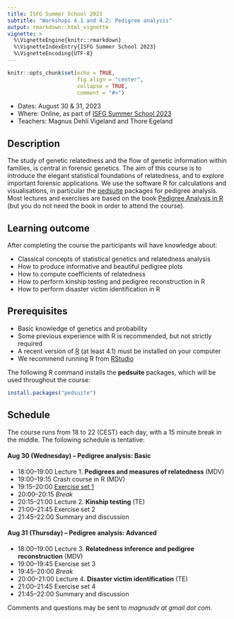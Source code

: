 ```yaml
---
title: ISFG Summer School 2023
subtitle: "Workshops 4.1 and 4.2: Pedigree analysis"
output: rmarkdown::html_vignette
vignette: >
  %\VignetteEngine{knitr::rmarkdown}
  %\VignetteIndexEntry{ISFG Summer School 2023}
  %\VignetteEncoding{UTF-8}
---
```


```r
knitr::opts_chunk$set(echo = TRUE, 
                      fig.align = "center",
                      collapse = TRUE,
                      comment = "#>")
```

* Dates: August 30 & 31, 2023
* Where: Online, as part of [ISFG Summer School 2023](https://isfgsummerschool.idloom.events/isfg-summer-school-virtual-edition-2023)
* Teachers: Magnus Dehli Vigeland and Thore Egeland

## Description
The study of genetic relatedness and the flow of genetic information within families, is central in forensic genetics. The aim of this course is to introduce the elegant statistical foundations of relatedness, and to explore important forensic applications. We use the software R for calculations and visualisations, in particular the [pedsuite](https://magnusdv.github.io/pedsuite/) packages for pedigree analysis. Most lectures and exercises are based on the book [Pedigree Analysis in R](https://www.elsevier.com/books/pedigree-analysis-in-r/vigeland/978-0-12-824430-2) (but you do not need the book in order to attend the course).

## Learning outcome
After completing the course the participants will have knowledge about:

* Classical concepts of statistical genetics and relatedness analysis
* How to produce informative and beautiful pedigree plots
* How to compute coefficients of relatedness
* How to perform kinship testing and pedigree reconstruction in R
* How to perform disaster victim identification in R

## Prerequisites
* Basic knowledge of genetics and probability
* Some previous experience with R is recommended, but not strictly required
* A recent version of [R](https://www.r-project.org) (at least 4.1) must be installed on your computer
* We recommend running R from [RStudio](https://www.rstudio.com/products/rstudio/download/)

The following R command installs the **pedsuite** packages, which will be used throughout the course:

```r
install.packages("pedsuite")
```

## Schedule
The course runs from 18 to 22 (CEST) each day, with a 15 minute break in the middle. The following schedule is tentative:

#### Aug 30 (Wednesday) -- Pedigree analysis: Basic
* 18:00--19:00 Lecture 1. **Pedigrees and measures of relatedness** (MDV)
* 19:00--19:15 Crash course in R (MDV)
* 19:15--20:00 [Exercise set 1](https://github.com/magnusdv/pedsuite/blob/master/vignettes/web_only/courses/isfg2023/exercises1.pdf)
* 20:00--20:15 _Break_
* 20:15--21:00 Lecture 2. **Kinship testing** (TE)
* 21:00--21:45 Exercise set 2
* 21:45--22:00 Summary and discussion

#### Aug 31 (Thursday) -- Pedigree analysis: Advanced
* 18:00--19:00 Lecture 3. **Relatedness inference and pedigree reconstruction** (MDV)
* 19:00--19:45 Exercise set 3
* 19:45--20:00 _Break_
* 20:00--21:00 Lecture 4. **Disaster victim identification** (TE)
* 21:00--21:45 Exercise set 4
* 21:45--22:00 Summary and discussion



Comments and questions may be sent to *magnusdv at gmail dot com*.
